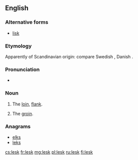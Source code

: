 ==English==

===Alternative forms===
* [[lisk]]

===Etymology===
Apparently of Scandinavian origin: compare Swedish {{term|ljumske}}, Danish {{term|lyske}}.

===Pronunciation===
* {{IPA|/lɛsk/}}

===Noun===
{{en-noun}}

# {{dialectal}} The [[loin]], [[flank]].
# {{dialectal}} The [[groin]].

===Anagrams===
* [[elks#English|elks]]
* [[leks#English|leks]]

[[cs:lesk]]
[[fr:lesk]]
[[mg:lesk]]
[[pl:lesk]]
[[ru:lesk]]
[[fi:lesk]]
